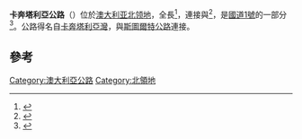 '''卡奔塔利亞公路'''（{{lang-en|Carpentaria Highway}}）位於[[澳大利亚|澳大利亚]][[北领地|北领地]]，全長{{convert|380|km|mi}}<ref name=gmaps>{{Google maps|url=https://maps.google.com.au/maps?saddr=National+Highway+1&daddr=National+Highway+1&hl=en&ll=-16.757208,134.176025&spn=5.121589,6.696167&sll=-16.088924,136.30379&sspn=0.00502,0.006539&geocode=FZYtB_8dPEvzBw%3BFRuECv8dxtkfCA&mra=dme&mrsp=1&sz=18&t=m&z=8 |accessdate=2014-01-13}}</ref>，連接{{le|戴利沃特斯|Daly Waters, Northern Territory}}與{{le|博羅盧拉|Borroloola}}<ref>{{cite web
 |publisher      = Northern Territory Government
 |author      = Department of Transport
 |title      = Map of all NT Roads
 |date      = April 1998
 |url      = http://www.transport.nt.gov.au/__data/assets/pdf_file/0003/6429/ntmapallroads.pdf
 |format      = PDF
 |accessdate      = 2014-01-13
 |archiveurl      = https://web.archive.org/web/20130505181212/http://www.transport.nt.gov.au/__data/assets/pdf_file/0003/6429/ntmapallroads.pdf
 |archivedate      = 2013-05-05
 |dead-url      = no
 }}</ref>，是[[國道1號_(澳大利亞)|國道1號]]的一部分<ref>{{cite map |title=Australia Road and 4WD Atlas|last=Hema |first=Maps|year=2007 |publisher=Hema Maps|location=Eight Mile Plains Queensland|isbn=978-1-86500-456-3||pages=96-97 |}}</ref>。公路得名自[[卡奔塔利亞灣|卡奔塔利亞灣]]，與[[斯圖爾特公路|斯圖爾特公路]]連接。

== 參考 ==
{{reflist}}

[[Category:澳大利亞公路|Category:澳大利亞公路]]
[[Category:北領地|Category:北領地]]